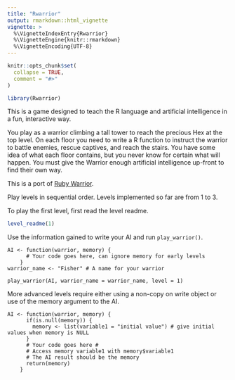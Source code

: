 ```yaml
---
title: "Rwarrior"
output: rmarkdown::html_vignette
vignette: >
  %\VignetteIndexEntry{Rwarrior}
  %\VignetteEngine{knitr::rmarkdown}
  %\VignetteEncoding{UTF-8}
---
```


```r
knitr::opts_chunk$set(
  collapse = TRUE,
  comment = "#>"
)
```

```r
library(Rwarrior)
```

This is a game designed to teach the R language and artificial intelligence in a fun, interactive way.

You play as a warrior climbing a tall tower to reach the precious Hex at the top level.
On each floor you need to write a R function to instruct the warrior to battle enemies, rescue captives, and reach the stairs. 
You have some idea of what each floor contains, but you never know for certain what will happen. 
You must give the Warrior enough artificial intelligence up-front to find their own way.

This is a port of [Ruby Warrior](https://github.com/ryanb/ruby-warrior).

Play levels in sequential order. 
Levels implemented so far are from 1 to 3.

To play the first level, first read the level readme. 

```r
level_readme(1)
```

Use the information gained to write your AI and run `play_warrior()`.

```
AI <- function(warrior, memory) {
      # Your code goes here, can ignore memory for early levels
    }
warrior_name <- "Fisher" # A name for your warrior
    
play_warrior(AI, warrior_name = warrior_name, level = 1)
```

More advanced levels require either using a non-copy on write object or use of the memory argument to the AI. 

```
AI <- function(warrior, memory) {
      if(is.null(memory)) {
        memory <- list(variable1 = "initial value") # give initial values when memory is NULL
      }
      # Your code goes here #
      # Access memory variable1 with memory$variable1
      # The AI result should be the memory
      return(memory)
    }
```

